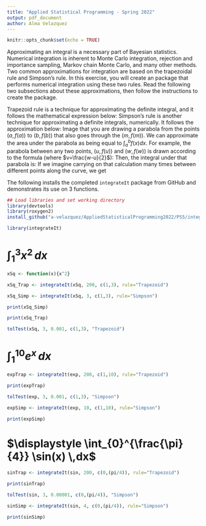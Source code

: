 ```yaml
---
title: "Applied Statistical Programming - Spring 2022"
output: pdf_document
author: Alma Velazquez
---
```


```r
knitr::opts_chunk$set(echo = TRUE)
```

\begin{center}
{\Large{\textbf{Problem Set 5}}} \\
\vspace{4 bp}
Due Wednesday, March 30, 10:00 AM (Before Class) \\
\end{center}

\section*{Instructions}
\begin{enumerate}
  \item The following questions should each be answered within an Rmarkdown file. Be sure to provide many comments in your code blocks to facilitate grading. Undocumented code will not be graded.
  \item Work on git. Continue to work in the repository you forked from \url{https://github.com/johnsontr/AppliedStatisticalProgramming2022} and add your code for Problem Set 5. Commit and push frequently. Use meaningful commit messages because these will affect your grade.
  \item You may work in teams, but each student should develop their own Rmarkdown file. To be clear, there should be no copy and paste. Each keystroke in the assignment should be your own.
\end{enumerate}


\section*{Numerical Integration}

Approximating an integral is a necessary part of Bayesian statistics. Numerical integration is inherent to Monte Carlo integration, rejection and importance sampling, Markov chain Monte Carlo, and many other methods. Two common approximations for integration are based on the trapezoidal rule and Simpson's rule. In this exercise, you will create an \texttt{S4} package that performs numerical integration using these two rules. Read the following two subsections about these approximations, then follow the instructions to create the package.

\subsection*{Trapezoidal Rule}
Trapezoid rule is a technique for approximating the definite integral, and it follows the mathematical expression below:
 \begin{align*} 
 \int_a^b f(x) dx &\approx T\\
T &= \frac{h}{2}(f(x_0) + 2f(x_1) + ... + 2(f_{n-1}) + f(x_n))\\
\text{where } h &= \frac{b-a}{n} 
\end{align*}
\begin{figure}[h!]\centering 
\includegraphics[width=0.6\linewidth]{trapezoidal_rule_illustration.png} 
\end{figure}


\subsection*{Simpsons Rule}
Simpson's rule is another technique for approximating a definite integrals, numerically. It follows the approximation below:
 \begin{align*} 
 \int_a^b f(x) dx &\approx S\\
S &= \frac{h}{3}(f(x_0) + 4f(x_1) + 2f(x_2) + 4f(x_3) +  ... + 4(f_{n-1}) + f(x_n))\\
\text{where } h &= \frac{b-a}{h} 
\end{align*}
Image that you are drawing a parabola from the points $(a, f(a))$ to $(b, f(b))$ that also goes through the $(m, f(m))$. We can approximate the area under the parabola as being equal to $\int_a^b f(x) dx$.
\begin{figure}[h!]\centering 
\includegraphics[width=0.6\linewidth]{Simpsons_method_illustration.png} 
\end{figure}
For example, the parabola between any two points, $(u, f(u))$ and $(w, f(w))$ is drawn according to the formula (where $v=\frac{w-u}{2}$):
 \begin{align*} 
p(x) = f(u) \frac{(x-v)(x-w)}{(u-v)(u-w)} +f(v) \frac{(x-u)(x-w)}{(v-u)(v-w)} + f(w) \frac{(x-u)(x-v)}{(w-u)(w-v)}
\end{align*}
Then, the integral under that parabola is:
 \begin{align*} 
 \int_u^w p(x)dx = \frac{h}{3}(f(u) + 4(f(v)) + f(w))
\end{align*}
If we imagine carrying on that calculation many times between different points along the curve, we get  \begin{align*} 
 \int_a^b f(x) dx & \approx S\\
  S &= \frac{h}{3}(f(x_0) + 4f(x_1) + 2f(x_2) + 4f(x_3)... + 4f(x_{n-1}) + f(x_n))\\
  \text{where } h=\frac{b-a}{n}\\
\end{align*}
\begin{figure}[h!]\centering 
\includegraphics[width=0.6\linewidth]{simpson.png} 
\end{figure}




\section*{Create an S4 Package}
\begin{enumerate}
\item To prepare for your midterm, you will use \texttt{devtools} to create an S4 R package named \texttt{integrateIt}.

\item The package should include appropriate functions and appropriate documentation. For example, your package documentation needs to provide example usage that verifies basic functionality.

\item The package should have two classes: \texttt{Trapezoid} and \texttt{Simpson}

\item The package should have one generic: \texttt{integrateIt}

\item The package should contain at least two methods: \texttt{integrateIt}, \texttt{print}, and an optional extra credit method \texttt{tolTest}
\begin{enumerate}
\item \texttt{integrateIt} method 
\begin{enumerate}
\item Takes four arguments: a vector of values $(x)$, a vector of evaluated values $(f(x)=y)$, starting/ending values $(a,b)$, and a \textit{Rule} argument that can be either "Trapezoid" or "Simpson".
\item Have three outputs: an object of class \texttt{Trapezoid} or class \texttt{Simpson}, the values of $x$ and $y$, and the result
\item Both classes should have validation methods that include a few appropriate tests
\item you will need to create an \texttt{initialize} function for each class, which will be used internally by \texttt{integrateIt}
\end{enumerate}



\item \texttt{print} method 
\begin{enumerate}
\item A very simple print method for each class, which prints out just the integrated value (rather than all of the results)
\end{enumerate}

\end{enumerate}

\begin{enumerate}
\item Extra Credit: \texttt{tolTest} method
\begin{enumerate}
\item A \texttt{fun} (function)
\item A \texttt{tolerance} argument
\item A \texttt{rule} argument that indicates whether the Trapezoidal or Simpson's 
\item A \texttt{start} argument for the number of intervals it should start with
\item A \texttt{correct} argument that provides the correct answer for the integral
\end{enumerate}



\texttt{tolTest} should take in a function and increase the number of intervals $n$ until the answer it provides using the specified approximation is within \texttt{tolerance} of the correct answer. Use \texttt{integrate()} to do this. \texttt{tolTest} output should be
\begin{enumerate}
\item The inputs
\item The final $n$
\item The absolute error of the estimate
\end{enumerate}
\end{enumerate}
\end{enumerate}


The following installs the completed `integrateIt` package from GitHub and demonstrates its use on 3 functions.

```r
## Load libraries and set working directory
library(devtools)
library(roxygen2)
install_github("a-velazquez/AppliedStatisticalProgramming2022/PS5/integrateIt")

library(integrateIt)
```


# $\displaystyle \int_{1}^{3} x^2 \,dx$
```r

xSq <- function(x){x^2}

xSq_Trap <- integrateIt(xSq, 200, c(1,3), rule="Trapezoid")

xSq_Simp <- integrateIt(xSq, 3, c(1,3), rule="Simpson")

print(xSq_Simp)

print(xSq_Trap)

tolTest(xSq, 3, 0.001, c(1,3), "Trapezoid")

```


# $\displaystyle \int_{1}^{10} e^x \,dx$
```r

expTrap <- integrateIt(exp, 200, c(1,10), rule="Trapezoid")

print(expTrap)

tolTest(exp, 3, 0.001, c(1,3), "Simpson")

expSimp <- integrateIt(exp, 10, c(1,10), rule="Simpson")

print(expSimp)

```

# $\displaystyle \int_{0}^{\frac{\pi}{4}} \sin(x) \,dx$
```r

sinTrap <- integrateIt(sin, 200, c(0,(pi/4)), rule="Trapezoid")

print(sinTrap)

tolTest(sin, 3, 0.00001, c(0,(pi/4)), "Simpson")

sinSimp <- integrateIt(sin, 4, c(0,(pi/4)), rule="Simpson")

print(sinSimp)

```